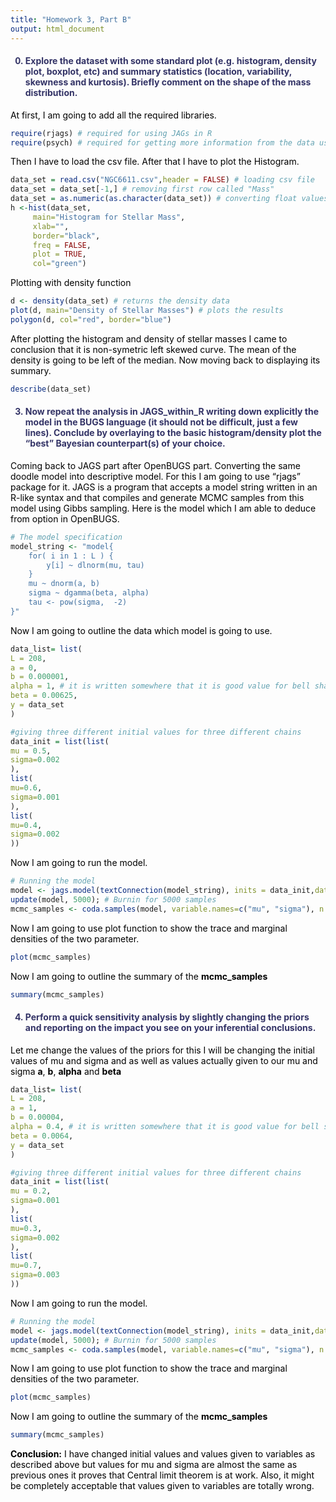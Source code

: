 ```yaml
---
title: "Homework 3, Part B"
output: html_document
---
```

<style>
h4 {
color: #336;
}
p{
color: black;
}
</style>

<h4>0. Explore the dataset with some standard plot (e.g. histogram, density plot, boxplot, etc) and summary statistics (location,
variability, skewness and kurtosis). Briefly comment on the shape of the mass distribution.</h4>

<p>
At first, I am going to add all the required libraries.
</p>

```r
require(rjags) # required for using JAGs in R
require(psych) # required for getting more information from the data using describe function
```

<p>
Then I have to load the csv file. After that I have to plot the Histogram.
</p>

```r
data_set = read.csv("NGC6611.csv",header = FALSE) # loading csv file
data_set = data_set[-1,] # removing first row called "Mass"
data_set = as.numeric(as.character(data_set)) # converting float values back to floats. 
h <-hist(data_set, 
     main="Histogram for Stellar Mass", 
     xlab="", 
     border="black", 
     freq = FALSE,
     plot = TRUE,
     col="green")
```
<p>
Plotting with density function 
</p>

```r
d <- density(data_set) # returns the density data 
plot(d, main="Density of Stellar Masses") # plots the results
polygon(d, col="red", border="blue")
```

<p>
After plotting the histogram and density of stellar masses I came to conclusion that it is non-symetric left skewed curve. The mean of the density is going to be left of the median. Now moving back to displaying its summary.  
</p>

```r
describe(data_set)
```
<h4>
03. Now repeat the analysis in JAGS_within_R writing down explicitly the model in the BUGS language (it should not be
difficult, just a few lines). Conclude by overlaying to the basic histogram/density plot the “best” Bayesian counterpart(s)
of your choice.
</h4>

<p>
Coming back to JAGS part after OpenBUGS part. Converting the same doodle model into descriptive model. For this I am going to use "rjags" package for it. JAGS is a program that accepts a model string written in an R-like syntax and that compiles and generate MCMC samples from this model using Gibbs sampling. Here is the model which I am able to deduce from option  in OpenBUGS.     
</p>

```r
# The model specification
model_string <- "model{
	for( i in 1 : L ) {
		y[i] ~ dlnorm(mu, tau)
	}
	mu ~ dnorm(a, b)
	sigma ~ dgamma(beta, alpha)
	tau <- pow(sigma,  -2)
}"
```

<p>
Now I am going to outline the data which model is going to use. 
</p>
```r
data_list= list(
L = 208,
a = 0,
b = 0.000001,
alpha = 1, # it is written somewhere that it is good value for bell shapped distribution 
beta = 0.00625, 
y = data_set
)

#giving three different initial values for three different chains
data_init = list(list(
mu = 0.5,
sigma=0.002
),
list(
mu=0.6,
sigma=0.001
),
list(
mu=0.4,
sigma=0.002
))
```
<p>
Now I am going to run the model. 
</p>

```r
# Running the model
model <- jags.model(textConnection(model_string), inits = data_init,data = data_list, n.chains = 3, n.adapt= 5000)
update(model, 5000); # Burnin for 5000 samples
mcmc_samples <- coda.samples(model, variable.names=c("mu", "sigma"), n.iter=5000)
```

<p>
Now I am going to use plot function to show the trace  and marginal densities of the two parameter.
</p>

```r
plot(mcmc_samples)
```
<p>
Now I am going to outline the summary of the **mcmc_samples**
</p>
```r
summary(mcmc_samples)
```
<h4>
04. Perform a quick sensitivity analysis by slightly changing the priors and reporting on the impact you see on your inferential conclusions.
</h4>

<p>
Let me change the values of the priors for this I will be changing the initial values of mu and sigma and as well as values actually given to our mu and sigma **a**, **b**, **alpha** and **beta** 
</p>

```r
data_list= list(
L = 208,
a = 1,
b = 0.00004,
alpha = 0.4, # it is written somewhere that it is good value for bell shapped distribution 
beta = 0.0064, 
y = data_set
)

#giving three different initial values for three different chains
data_init = list(list(
mu = 0.2,
sigma=0.001
),
list(
mu=0.3,
sigma=0.002
),
list(
mu=0.7,
sigma=0.003
))
```
<p>
Now I am going to run the model. 
</p>

```r
# Running the model
model <- jags.model(textConnection(model_string), inits = data_init,data = data_list, n.chains = 3, n.adapt= 5000)
update(model, 5000); # Burnin for 5000 samples
mcmc_samples <- coda.samples(model, variable.names=c("mu", "sigma"), n.iter=5000)
```
<p>
Now I am going to use plot function to show the trace  and marginal densities of the two parameter.
</p>

```r
plot(mcmc_samples)
```
<p>
Now I am going to outline the summary of the **mcmc_samples**
</p>
```r
summary(mcmc_samples)
```
**Conclusion:** I have changed initial values and values given to variables as described above but values for mu and sigma are almost the same as previous ones it proves that Central limit theorem is at work. Also, it might be completely acceptable that values given to variables are totally wrong. 

